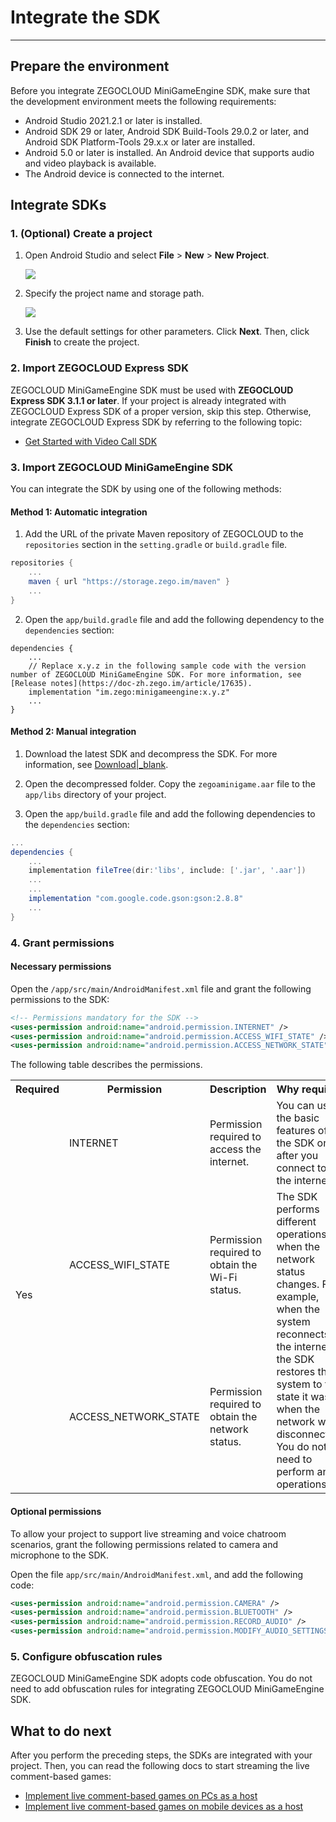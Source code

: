 # Integrate the SDK

---


## Prepare the environment

Before you integrate ZEGOCLOUD MiniGameEngine SDK, make sure that the development environment meets the following requirements:

- Android Studio 2021.2.1 or later is installed.
- Android SDK 29 or later, Android SDK Build-Tools 29.0.2 or later, and Android SDK Platform-Tools 29.x.x or later are installed.
- Android 5.0 or later is installed. An Android device that supports audio and video playback is available.
- The Android device is connected to the internet.

## Integrate SDKs

### 1. (Optional) Create a project

<Accordion title="This step describes how to create a project. If you want to integrate SDKs with an existing project, skip this step." defaultOpen="false">

1. Open Android Studio and select **File** > **New** > **New Project**.

    <Frame width="512" height="auto" caption=""><img src="https://storage.zego.im/sdk-doc/Pics/Android/ExpressSDK/Integration/android_new_project.png" /></Frame>

2. Specify the project name and storage path.

    <Frame width="512" height="auto" caption=""><img src="https://storage.zego.im/sdk-doc/Pics/MiniGames/empty_activity.jpeg" /></Frame>

3. Use the default settings for other parameters. Click **Next**. Then, click **Finish** to create the project.

</Accordion>

### 2. Import ZEGOCLOUD Express SDK

ZEGOCLOUD MiniGameEngine SDK must be used with **ZEGOCLOUD Express SDK 3.1.1 or later**. If your project is already integrated with ZEGOCLOUD Express SDK of a proper version, skip this step. Otherwise, integrate ZEGOCLOUD Express SDK by referring to the following topic:

- [Get Started with Video Call SDK](https://www.zegocloud.com/docs/live-streaming/quick-start?platform=android&language=java)


### 3. Import ZEGOCLOUD MiniGameEngine SDK

You can integrate the SDK by using one of the following methods:

#### Method 1: Automatic integration

1. Add the URL of the private Maven repository of ZEGOCLOUD to the `repositories` section in the `setting.gradle` or `build.gradle` file.
  
  ```gradle
  repositories {
      ...
      maven { url "https://storage.zego.im/maven" }
      ...
  }
  ```

2. Open the `app/build.gradle` file and add the following dependency to the `dependencies` section:
  
  ```
  dependencies { 
      ...
      // Replace x.y.z in the following sample code with the version number of ZEGOCLOUD MiniGameEngine SDK. For more information, see [Release notes](https://doc-zh.zego.im/article/17635).
      implementation "im.zego:minigameengine:x.y.z"
      ...
  }
  ```

#### Method 2: Manual integration

1. Download the latest SDK and decompress the SDK. For more information, see [Download\|_blank](#16440).

2. Open the decompressed folder. Copy the `zegoaminigame.aar` file to the `app/libs` directory of your project.

3. Open the `app/build.gradle` file and add the following dependencies to the `dependencies` section:
  
  ```groovy
  ...
  dependencies { 
      ...
      implementation fileTree(dir:'libs', include: ['.jar', '.aar'])
      ...
      ...
      implementation "com.google.code.gson:gson:2.8.8"
      ...
  }
  ```

### 4. Grant permissions

#### Necessary permissions

Open the `/app/src/main/AndroidManifest.xml` file and grant the following permissions to the SDK:

```xml
<!-- Permissions mandatory for the SDK -->
<uses-permission android:name="android.permission.INTERNET" />
<uses-permission android:name="android.permission.ACCESS_WIFI_STATE" />
<uses-permission android:name="android.permission.ACCESS_NETWORK_STATE" />
```

The following table describes the permissions.

<table>
  
<tbody><tr>
<th>Required</th>
<th>Permission</th>
<th>Description</th>
<th>Why required</th>
</tr>
<tr>
<td rowspan="3">Yes</td>
<td>INTERNET</td>
<td>Permission required to access the internet.</td>
<td>You can use the basic features of the SDK only after you connect to the internet.</td>
</tr>
<tr>
<td>ACCESS_WIFI_STATE</td>
<td>Permission required to obtain the Wi-Fi status.</td>
<td rowspan="2">The SDK performs different operations when the network status changes. For example, when the system reconnects to the internet, the SDK restores the system to the state it was in when the network was disconnected. You do not need to perform any operations.</td>
</tr>
<tr>
<td>ACCESS_NETWORK_STATE</td>
<td>Permission required to obtain the network status.</td>
</tr>
</tbody></table>

#### Optional permissions

To allow your project to support live streaming and voice chatroom scenarios, grant the following permissions related to camera and microphone to the SDK.

Open the file `app/src/main/AndroidManifest.xml`, and add the following code:

```xml
<uses-permission android:name="android.permission.CAMERA" />
<uses-permission android:name="android.permission.BLUETOOTH" />
<uses-permission android:name="android.permission.RECORD_AUDIO" />
<uses-permission android:name="android.permission.MODIFY_AUDIO_SETTINGS" />
```

### 5. Configure obfuscation rules

ZEGOCLOUD MiniGameEngine SDK adopts code obfuscation. You do not need to add obfuscation rules for integrating ZEGOCLOUD MiniGameEngine SDK.

## What to do next

After you perform the preceding steps, the SDKs are integrated with your project. Then, you can read the following docs to start streaming the live comment-based games:

- [Implement live comment-based games on PCs as a host](./Damaku%20Games%20Quick%20Start/Live%20streaming%20games%20on%20PC.mdx)
- [Implement live comment-based games on mobile devices as a host](./Damaku%20Games%20Quick%20Start/Live%20streaming%20games%20on%20mobile.mdx)

